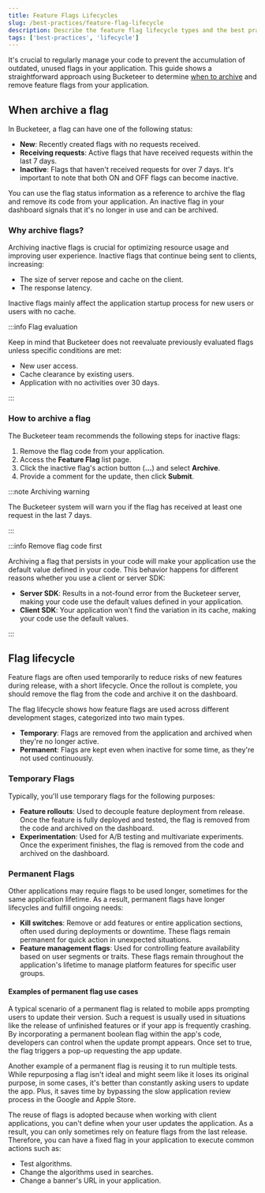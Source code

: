 ```yaml
---
title: Feature Flags Lifecycles
slug: /best-practices/feature-flag-lifecycle
description: Describe the feature flag lifecycle types and the best practices on how to use them.
tags: ['best-practices', 'lifecycle']
---
```



It's crucial to regularly manage your code to prevent the accumulation of outdated, unused flags in your application. This guide shows a straightforward approach using Bucketeer to determine [when to archive](/best-practices/feature-flag-lifecycle#when-archive-a-flag) and remove feature flags from your application. 

## When archive a flag

In Bucketeer, a flag can have one of the following status:

- **New**: Recently created flags with no requests received.
- **Receiving requests**: Active flags that have received requests within the last 7 days.
- **Inactive**: Flags that haven't received requests for over 7 days. It's important to note that both ON and OFF flags can become inactive.

<CenteredImg
  imgURL="img/best-practices/flag-status.png"
  alt="flag status"
/>

You can use the flag status information as a reference to archive the flag and remove its code from your application. An inactive flag in your dashboard signals that it's no longer in use and can be archived.

### Why archive flags?

Archiving inactive flags is crucial for optimizing resource usage and improving user experience. Inactive flags that continue being sent to clients, increasing:

- The size of server repose and cache on the client. 
- The response latency. 

Inactive flags mainly affect the application startup process for new users or users with no cache.

:::info Flag evaluation

Keep in mind that Bucketeer does not reevaluate previously evaluated flags unless specific conditions are met:

- New user access.
- Cache clearance by existing users.
- Application with no activities over 30 days.

:::

### How to archive a flag

The Bucketeer team recommends the following steps for inactive flags:

1. Remove the flag code from your application.
2. Access the **Feature Flag** list page.
3. Click the inactive flag's action button  (**...**) and select **Archive**. 
4. Provide a comment for the update, then click **Submit**.

<CenteredImg
  imgURL="img/best-practices/archive-flag.png"
  alt="archive flag"
/>

:::note Archiving warning

The Bucketeer system will warn you if the flag has received at least one request in the last 7 days.

:::

:::info Remove flag code first

Archiving a flag that persists in your code will make your application use the default value defined in your code. This behavior happens for different reasons whether you use a client or server SDK:

- **Server SDK**: Results in a not-found error from the Bucketeer server, making your code use the default values defined in your application.
- **Client SDK**: Your application won't find the variation in its cache, making your code use the default values.

:::

## Flag lifecycle

Feature flags are often used temporarily to reduce risks of new features during release, with a short lifecycle. Once the rollout is complete, you should remove the flag from the code and archive it on the dashboard.

The flag lifecycle shows how feature flags are used across different development stages, categorized into two main types.

- **Temporary**: Flags are removed from the application and archived when they're no longer active.
- **Permanent**: Flags are kept even when inactive for some time, as they're not used continuously.


### Temporary Flags

Typically, you'll use temporary flags for the following purposes:

- **Feature rollouts**: Used to decouple feature deployment from release. Once the feature is fully deployed and tested, the flag is removed from the code and archived on the dashboard.
- **Experimentation**: Used for A/B testing and multivariate experiments. Once the experiment finishes, the flag is removed from the code and archived on the dashboard.

### Permanent Flags

Other applications may require flags to be used longer, sometimes for the same application lifetime. As a result, permanent flags have longer lifecycles and fulfill ongoing needs:

- **Kill switches**: Remove or add features or entire application sections, often used during deployments or downtime. These flags remain permanent for quick action in unexpected situations.
- **Feature management flags**: Used for controlling feature availability based on user segments or traits. These flags remain throughout the application's lifetime to manage platform features for specific user groups.

#### Examples of permanent flag use cases

A typical scenario of a permanent flag is related to mobile apps prompting users to update their version. Such a request is usually used in situations like the release of unfinished features or if your app is frequently crashing. By incorporating a permanent boolean flag within the app's code, developers can control when the update prompt appears. Once set to true, the flag triggers a pop-up requesting the app update. 

Another example of a permanent flag is reusing it to run multiple tests. While repurposing a flag isn't ideal and might seem like it loses its original purpose, in some cases, it's better than constantly asking users to update the app. Plus, it saves time by bypassing the slow application review process in the Google and Apple Store.

The reuse of flags is adopted because when working with client applications, you can't define when your user updates the application. As a result, you can only sometimes rely on feature flags from the last release. Therefore, you can have a fixed flag in your application to execute common actions such as:

- Test algorithms.
- Change the algorithms used in searches.
- Change a banner's URL in your application.
